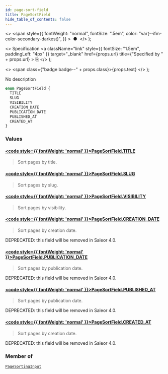 ```yaml
---
id: page-sort-field
title: PageSortField
hide_table_of_contents: false
---
```


  <>
    <span
      style={{
        fontWeight: "normal",
        fontSize: ".5em",
        color: "var(--ifm-color-secondary-darkest)",
      }}
    >
      &nbsp;●&nbsp;
    </span>
  </>
);

  <>
    Specification
    <a
      className="link"
      style={{ fontSize: "1.5em", paddingLeft: "4px" }}
      target="\_blank"
      href={props.url}
      title={"Specified by " + props.url}
    >
      ⎘
    </a>
  </>
);

  <>
    <span class={"badge badge--" + props.class}>{props.text}</span>
  </>
);

No description

```graphql
enum PageSortField {
  TITLE
  SLUG
  VISIBILITY
  CREATION_DATE
  PUBLICATION_DATE
  PUBLISHED_AT
  CREATED_AT
}
```

### Values

#### [<code style={{ fontWeight: 'normal' }}>PageSortField.<b>TITLE</b></code>](#)

> Sort pages by title.

#### [<code style={{ fontWeight: 'normal' }}>PageSortField.<b>SLUG</b></code>](#)

> Sort pages by slug.

#### [<code style={{ fontWeight: 'normal' }}>PageSortField.<b>VISIBILITY</b></code>](#)

> Sort pages by visibility.

#### [<code style={{ fontWeight: 'normal' }}>PageSortField.<b>CREATION_DATE</b></code>](#)

> Sort pages by creation date.

DEPRECATED: this field will be removed in Saleor 4.0.

>

#### [<code style={{ fontWeight: 'normal' }}>PageSortField.<b>PUBLICATION_DATE</b></code>](#)

> Sort pages by publication date.

DEPRECATED: this field will be removed in Saleor 4.0.

>

#### [<code style={{ fontWeight: 'normal' }}>PageSortField.<b>PUBLISHED_AT</b></code>](#)

> Sort pages by publication date.

DEPRECATED: this field will be removed in Saleor 4.0.

>

#### [<code style={{ fontWeight: 'normal' }}>PageSortField.<b>CREATED_AT</b></code>](#)

> Sort pages by creation date.

DEPRECATED: this field will be removed in Saleor 4.0.

>

### Member of

[`PageSortingInput`](../../api-reference/inputs/page-sorting-input) <Badge class="secondary" text="input"/>
